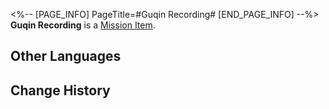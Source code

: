 <%-- [PAGE_INFO]
PageTitle=#Guqin Recording#
[END_PAGE_INFO] --%>
{{Item Infobox
|id          = 140364
|image       = Item Guqin Recording.png
|type        = Mission Item
|invCategory = Missions
|rarity      = 3
|effect      = 
|description = Recordings of a guqin being played at Swallowsong Pavilion. The recordingly can be played repeatedly.
}}
{{Description|''"Towering like that of a mountain, flowing like that of rapid water..."''}}
'''Guqin Recording''' is a [[Mission Item]].

==Other Languages==
{{Other Languages
|en   = Guqin Recording
|zhs  = 古琴录音
|zht  = 古琴錄音
|ja   = 古琴の録音
|ko   = 칠현금 녹음본
|es   = Grabación de cítara
|fr   = Enregistrement de cithare
|ru   = Запись цитры
|th   = บันทึกเสียงของพิณโบราณ
|vi   = Ghi Âm Cổ Cầm
|de   = Guqin-Aufzeichnung
|id   = Rekaman Guqin
|pt   = Gravação de Guqin
}}

==Change History==
{{Change History|1.5}}